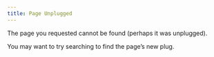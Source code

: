 ```yaml
---
title: Page Unplugged
---
```


The page you requested cannot be found (perhaps it was unplugged).

You may want to try searching to find the page's new plug.
